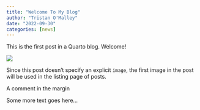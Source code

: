 ```yaml
---
title: "Welcome To My Blog"
author: "Tristan O'Malley"
date: "2022-09-30"
categories: [news]
---
```


This is the first post in a Quarto blog. Welcome!

![](thumbnail.jpg)

Since this post doesn't specify an explicit `image`, the first image in the post will be used in the listing page of posts.

:::{.column-margin}
A comment in the margin
:::

Some more text goes here...
